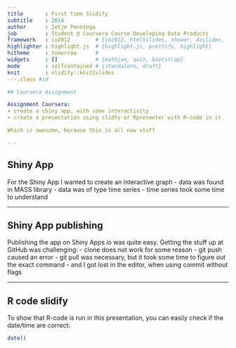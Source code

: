 ```yaml
---
title       : First time Slidify
subtitle    : 2014
author      : Ietje Penninga
job         : Student @ Coursera Course Developing Data Products 
framework   : io2012        # {io2012, html5slides, shower, dzslides, ...}
highlighter : highlight.js  # {highlight.js, prettify, highlight}
hitheme     : tomorrow      # 
widgets     : []            # {mathjax, quiz, bootstrap}
mode        : selfcontained # {standalone, draft}
knit        : slidify::knit2slides
---.class #id 

## Coursera Assignment

Assignment Coursera:
- create a shiny app, with some interactivity
- create a presentation using slidfy or Rpresenter with R-code in it

Which is awesome, because this is all new stuff

---
```


## Shiny App
For the Shiny App I wanted to create an interactive graph
- data was found in MASS library
- data was of type time series
- time series took some time to understand

---

## Shiny App publishing
Publishing the app on Shiny Apps io was quite easy.
Getting the stuff up at GitHub was challenging:
- clone does not work for some reason
- git push caused an error
- git pull was necessary, but it took some time to figure out the exact command
- and I got lost in the editor, when using commit without flags

---

## R code slidify
To show that R-code is run in this presentation, you can easily check if the date/time are correct:

```r
date()
```
